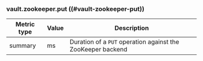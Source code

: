 ### vault.zookeeper.put ((#vault-zookeeper-put))

Metric type | Value | Description
----------- | ----- | -----------
summary     | ms    | Duration of a `PUT` operation against the ZooKeeper backend